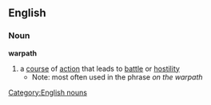 ==English==
===Noun===
'''warpath'''
#a [[course]] of [[action]] that leads to [[battle]] or [[hostility]]
#*Note: most often used in the phrase ''on the warpath''
[[Category:English nouns]]